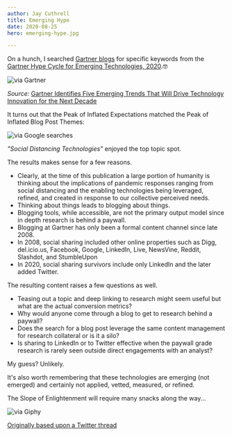 ```yaml
---
author: Jay Cuthrell
title: Emerging Hype
date: 2020-08-25
hero: emerging-hype.jpg

---
```

On a hunch, I searched [Gartner blogs](https://blogs.gartner.com) for specific keywords from the [Gartner Hype Cycle for Emerging Technologies, 2020](https://www.gartner.com/en/newsroom/press-releases/2020-08-18-gartner-identifies-five-emerging-trends-that-will-drive-technology-innovation-for-the-next-decade).🤓

![via Gartner](./hype.png)

_Source:_ [Gartner Identifies Five Emerging Trends That Will Drive Technology Innovation for the Next Decade](https://www.gartner.com/en/newsroom/press-releases/2020-08-18-gartner-identifies-five-emerging-trends-that-will-drive-technology-innovation-for-the-next-decade)

It turns out that the Peak of Inflated Expectations matched the Peak of Inflated Blog Post Themes:

![via Google searches](./blogs.png)

*"Social Distancing Technologies"* enjoyed the top topic spot.

The results makes sense for a few reasons. 

- Clearly, at the time of this publication a large portion of humanity is thinking about the implications of pandemic responses ranging from social distancing and the enabling technologies being leveraged, refined, and created in response to our collective perceived needs.
- Thinking about things leads to blogging about things.
- Blogging tools, while accessible, are not the primary output model since in depth research is behind a paywall.
- Blogging at Gartner has only been a formal content channel since late 2008.
- In 2008, social sharing included other online properties such as Digg, del.icio.us, Facebook, Google, LinkedIn, Live, NewsVine, Reddit, Slashdot, and StumbleUpon
- In 2020, social sharing survivors include only LinkedIn and the later added Twitter.

The resulting content raises a few questions as well.

- Teasing out a topic and deep linking to research might seem useful but what are the actual conversion metrics?
- Why would anyone come through a blog to get to research behind a paywall? 
- Does the search for a blog post leverage the same content management for research collateral or is it a silo?
- Is sharing to LinkedIn or to Twitter effective when the paywall grade research is rarely seen outside direct engagements with an analyst?

My guess? Unlikely.

It's also worth remembering that these technologies are emerging (not emerged) and certainly not applied, vetted, measured, or refined. 

The Slope of Enlightenment will require many snacks along the way...

![via Giphy](./giphy.gif)

[Originally based upon a Twitter thread](https://threadreaderapp.com/thread/1297705293913227270.html)
